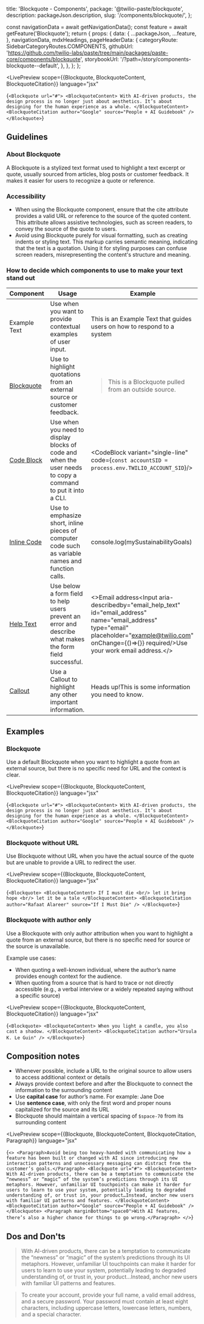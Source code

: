 

  title: 'Blockquote - Components',
  package: '@twilio-paste/blockquote',
  description: packageJson.description,
  slug: '/components/blockquote/',
};


  const navigationData = await getNavigationData();
  const feature = await getFeature('Blockquote');
  return {
    props: {
      data: {
        ...packageJson,
        ...feature,
      },
      navigationData,
      mdxHeadings,
      pageHeaderData: {
        categoryRoute: SidebarCategoryRoutes.COMPONENTS,
        githubUrl: 'https://github.com/twilio-labs/paste/tree/main/packages/paste-core/components/blockquote',
        storybookUrl: '/?path=/story/components-blockquote--default',
      },
    },
  };
};

<LivePreview
  scope={{Blockquote, BlockquoteContent, BlockquoteCitation}}
  language="jsx"
>
  {`<Blockquote url="#">
      <BlockquoteContent>
        With AI-driven products, the design process is no longer just about aesthetics. It’s about designing for the
        human experience as a whole.
      </BlockquoteContent>
      <BlockquoteCitation author="Google" source="People + AI Guidebook" />
    </Blockquote>`}
</LivePreview>

## Guidelines

### About Blockquote

A Blockquote is a stylized text format used to highlight a text excerpt or quote, usually sourced from articles, blog posts or customer feedback. It makes it easier for users to recognize a quote or reference.

### Accessibility

- When using the Blockquote component, ensure that the cite  attribute provides a valid URL or reference to the source of the quoted content. This attribute allows assistive technologies, such as screen readers, to convey the source of the quote to users.
- Avoid using Blockquote purely for visual formatting, such as creating indents or styling text. This markup carries semantic meaning, indicating that the text is a quotation. Using it for styling purposes can confuse screen readers, misrepresenting the content's structure and meaning.

### How to decide which components to use to make your text stand out

Component       | Usage | Example
----------------|-------|-----
Example Text | Use when you want to provide contextual examples of user input. | <ExampleText>This is an Example Text that guides users on how to respond to a system</ExampleText>
[Blockquote](/components/blockquote) | Use to highlight quotations from an external source or customer feedback. | <Blockquote><BlockquoteContent>This is a Blockquote pulled from an outside source.</BlockquoteContent><BlockquoteCitation author="Google" /></Blockquote>
[Code Block](/components/code-block) | Use when you need to display blocks of code and when the user needs to copy a command to put it into a CLI. | <CodeBlock variant="single-line" code={`const accountSID = process.env.TWILIO_ACCOUNT_SID`}/>
[Inline Code](/components/inline-code) | Use to emphasize short, inline pieces of computer code such as variable names and function calls. | <InlineCode>console.log(mySustainabilityGoals)</InlineCode>
[Help Text](/components/help-text) | Use below a form field to help users prevent an error and describe what makes the form field successful. | <><Label htmlFor="email_address" required>Email address</Label><Input aria-describedby="email_help_text" id="email_address" name="email_address" type="email" placeholder="example@twilio.com" onChange={()=>{}} required/><HelpText id="email_help_text">Use your work email address.</HelpText></>
[Callout](/components/callout) | Use a Callout to highlight any other important information. | <Callout variant='neutral'><CalloutHeading as="h2">Heads up!</CalloutHeading><CalloutText>This is some information you need to know.</CalloutText></Callout>

## Examples

### Blockquote

Use a default Blockquote when you want to highlight a quote from an external source, but there is no specific need for URL and the context is clear.

<LivePreview
  scope={{Blockquote, BlockquoteContent, BlockquoteCitation}}
  language="jsx"
>
  {`<Blockquote url="#">
      <BlockquoteContent>
        With AI-driven products, the design process is no longer just about aesthetics. It’s about designing for the
        human experience as a whole.
      </BlockquoteContent>
      <BlockquoteCitation author="Google" source="People + AI Guidebook" />
    </Blockquote>`}
</LivePreview>

### Blockquote without URL

Use Blockquote without URL when you have the actual source of the quote but are unable to provide a URL to redirect the user. 

<LivePreview
  scope={{Blockquote, BlockquoteContent, BlockquoteCitation}}
  language="jsx"
>
  {`<Blockquote>
      <BlockquoteContent>
        If I must die <br/>
        let it bring hope <br/>
        let it be a tale
      </BlockquoteContent>
      <BlockquoteCitation author="Rafaat Alareer" source="If I Must Die" />
    </Blockquote>`}
</LivePreview>

### Blockquote with author only

Use a Blockquote with only author attribution when you want to highlight a quote from an external source, but there is no specific need for source or the source is unavailable.

Example use cases:
- When quoting a well-known individual, where the author’s name provides enough context for the audience.
- When quoting from a source that is hard to trace or not directly accessible (e.g., a verbal interview or a widely repeated saying without a specific source)

<LivePreview
  scope={{Blockquote, BlockquoteContent, BlockquoteCitation}}
  language="jsx"
>
  {`<Blockquote>
      <BlockquoteContent>
        When you light a candle, you also cast a shadow.
      </BlockquoteContent>
      <BlockquoteCitation author="Ursula K. Le Guin" />
    </Blockquote>`}
</LivePreview>

## Composition notes

- Whenever possible, include a URL to the original source to allow users to access additional context or details
- Always provide context before and after the Blockquote to connect the information to the surrounding content
- Use **capital case** for author’s name. For example: Jane Doe
- Use **sentence case**, with only the first word and proper nouns capitalized for the source and its URL
- Blockquote should maintain a vertical spacing of `$space-70` from its surrounding content

<LivePreview
  scope={{Blockquote, BlockquoteContent, BlockquoteCitation, Paragraph}}
  language="jsx"
>
  {`<>
    <Paragraph>Avoid being too heavy-handed with communicating how a feature has been built or changed with AI since introducing new interaction patterns and unnecessary messaging can distract from the customer’s goals.</Paragraph>
      <Blockquote url="#">
        <BlockquoteContent>
          With AI-driven products, there can be a temptation to communicate the “newness” or “magic” of the system’s predictions through its UI metaphors. However, unfamiliar UI touchpoints can make it harder for users to learn to use your system, potentially leading to degraded understanding of, or trust in, your product…Instead, anchor new users with familiar UI patterns and features.
        </BlockquoteContent>
        <BlockquoteCitation author="Google" source="People + AI Guidebook" />
      </Blockquote>
      <Paragraph marginBottom="space0">With AI features, there’s also a higher chance for things to go wrong.</Paragraph>
    </>`}
</LivePreview>


## Dos and Don'ts

<DoDont>
  <Do title="Do" body="Maintain the integrity of the external reference and refrain from altering its meaning." />
  <Dont title="Don't" body="Avoid stacking Blockquotes." />
</DoDont>
<DoDont>
  <Do title="Do" body="Use ellipses (…) for omitted text when Blockquotes are longer if you need to make it concise.">
    <Box margin="space60">
      <Blockquote url="#">
        <BlockquoteContent>
          With AI-driven products, there can be a temptation to communicate the “newness” or “magic” of the system’s predictions through its UI metaphors. However, unfamiliar UI touchpoints can make it harder for users to learn to use your system, potentially leading to degraded understanding of, or trust in, your product…Instead, anchor new users with familiar UI patterns and features.
        </BlockquoteContent>
        <BlockquoteCitation author="Google" source="People + AI Guidebook" />
      </Blockquote>
    </Box>
  </Do>
  <Dont title="Don't" body="Don't use Blockquote for indenting non-quote text content.">
    <Box margin="space60">
      <Blockquote>
        <BlockquoteContent>
          To create your account, provide your full name, a valid email address, and a secure password. Your password must contain at least eight characters, including uppercase letters, lowercase letters, numbers, and a special character.
        </BlockquoteContent>
      </Blockquote>
    </Box>
  </Dont>
</DoDont>


